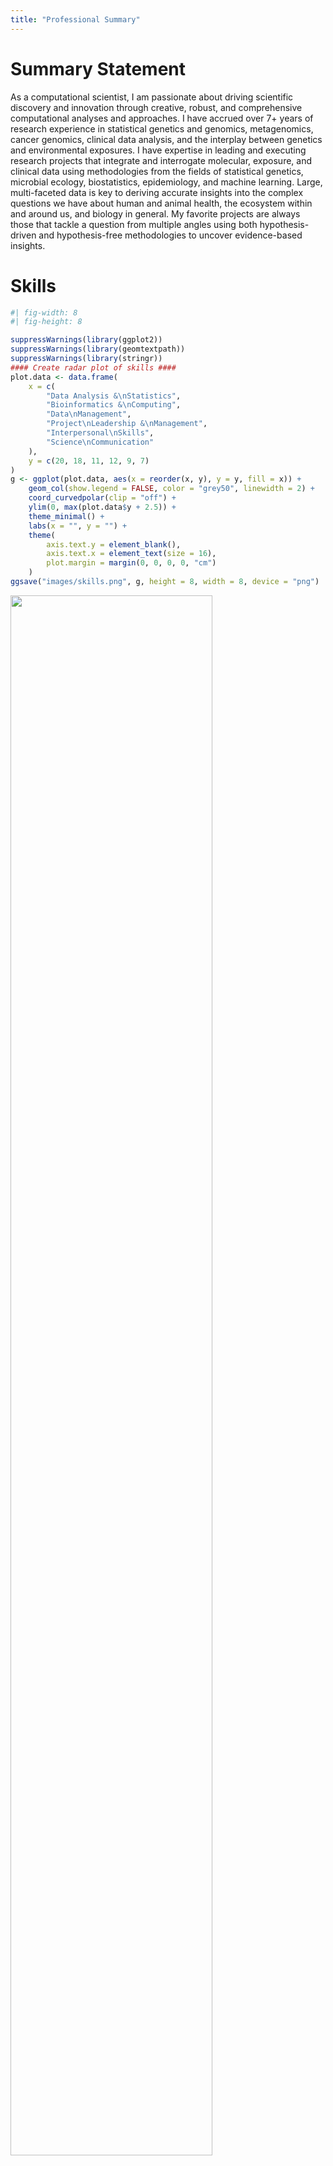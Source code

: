 ```yaml
---
title: "Professional Summary"
---
```


# Summary Statement

As a computational scientist, I am passionate about driving scientific discovery and innovation through creative, robust, and comprehensive computational analyses and approaches. I have accrued over 7+ years of research experience in statistical genetics and genomics, metagenomics, cancer genomics, clinical data analysis, and the interplay between genetics and environmental exposures. I have expertise in leading and executing research projects that integrate and interrogate molecular, exposure, and clinical data using methodologies from the fields of statistical genetics, microbial ecology, biostatistics, epidemiology, and machine learning. Large, multi-faceted data is key to deriving accurate insights into the complex questions we have about human and animal health, the ecosystem within and around us, and biology in general. My favorite projects are always those that tackle a question from multiple angles using both hypothesis-driven and hypothesis-free methodologies to uncover evidence-based insights.

# Skills

```r
#| fig-width: 8
#| fig-height: 8

suppressWarnings(library(ggplot2))
suppressWarnings(library(geomtextpath))
suppressWarnings(library(stringr))
#### Create radar plot of skills ####
plot.data <- data.frame(
    x = c(
        "Data Analysis &\nStatistics",
        "Bioinformatics &\nComputing",
        "Data\nManagement",
        "Project\nLeadership &\nManagement",
        "Interpersonal\nSkills",
        "Science\nCommunication"
    ),
    y = c(20, 18, 11, 12, 9, 7)
)
g <- ggplot(plot.data, aes(x = reorder(x, y), y = y, fill = x)) +
    geom_col(show.legend = FALSE, color = "grey50", linewidth = 2) +
    coord_curvedpolar(clip = "off") +
    ylim(0, max(plot.data$y + 2.5)) +
    theme_minimal() +
    labs(x = "", y = "") +
    theme(
        axis.text.y = element_blank(),
        axis.text.x = element_text(size = 16),
        plot.margin = margin(0, 0, 0, 0, "cm")
    )
ggsave("images/skills.png", g, height = 8, width = 8, device = "png")
```

![](images/skills.png){width=80%}

```{=html}
<head>
    <meta charset="UTF-8">
    <meta name="viewport" content="width=device-width, initial-scale=1.0">
    <title>Skills</title>
    <style>
        .container {
            display: flex;
            flex-wrap: wrap;
            gap: 10px;
        }
        .box {
            width: 45%;
            padding: 10px;
            border-radius: 5px;
            font-family: 'Arial', sans-serif;
        }
        .data-analysis {
            background-color: olive;
            color: white;
            border: 1px solid olive;
        }
        .bioinformatics {
            background-color: red;
            color: white;
            border: 1px solid red;
        }
        .data-management {
            background-color: green;
            color: white;
            border: 1px solid green;
        }
        .project-leadership {
            background-color: cornflowerblue;
            color: white;
            border: 1px solid cornflowerblue;
        }
        .interpersonal {
            background-color: teal;
            color: white;
            border: 1px solid teal;
        }
        .science-communication {
            background-color: magenta;
            color: white;
            border: 1px solid magenta;
        }
        .box-title {
            font-weight: bold;
            margin-bottom: 10px;
        }
        .skills-list {
            list-style-type: none;
            padding-left: 0;
            margin-bottom: 5px;
        }
    </style>
</head>
<body>
    <div class="container">
        <div class="box data-analysis">
            <div class="box-title">Data Analysis / Statistics</div>
            <ul class="skills-list">
                <li>R (programming)</li>
                <li>R and Quarto markdown</li>
                <li>Python</li>
                <li>GWAS</li>
                <li>PheWAS</li>
                <li>Statistical genetics</li>
                <li>Microbial ecology</li>
                <li>Epidemiology</li>
                <li>Biostatistics</li>
                <li>Cross-sectional data</li>
                <li>Longitudinal data</li>
                <li>Generalized linear models</li>
                <li>Linear mixed models</li>
                <li>Non-parametric methods</li>
                <li>Network analysis</li>
                <li>PCA</li>
                <li>Mediation analysis</li>
                <li>Machine learning</li>
                <li>Data visualization</li>
                <li>Clinical data analysis</li>
            </ul>
        </div>
        <div class="box bioinformatics">
            <div class="box-title">Bioinformatics / Computing</div>
            <ul class="skills-list">
                <li>HPC</li>
                <li>Pipeline development</li>
                <li>Metagenomic profiling</li>
                <li>NGS quality control</li>
                <li>Sequence alignment</li>
                <li>Functional annotation</li>
                <li>Big data</li>
                <li>Shell scripting</li>
                <li>Bash</li>
                <li>Parallel computing</li>
                <li>Linux</li>
                <li>Git</li>
                <li>GitHub</li>
                <li>Visual Studio Code</li>
                <li>Variant calling</li>
                <li>Variant quality control</li>
                <li>Software management</li>
                <li>Data storage</li>
            </ul>
        </div>
        <div class="box data-management">
            <div class="box-title">Data Management</div>
            <ul class="skills-list">
                <li>Data extraction</li>
                <li>SQL</li>
                <li>Quality control</li>
                <li>Data cleaning</li>
                <li>Harmonization</li>
                <li>Database design</li>
                <li>Database management</li>
                <li>Database query</li>
                <li>Public databases and datasets</li>
                <li>Security</li>
                <li>Electronic medical records</li>
                <li>Microsoft Excel</li>
            </ul>
        </div>
        <div class="box project-leadership">
            <div class="box-title">Project Leadership and Management</div>
            <ul class="skills-list">
                <li>Study design</li>
                <li>Protocol design</li>
                <li>Human subject research</li>
                <li>Animal model research</li>
                <li>Project leading</li>
                <li>Project management</li>
                <li>Documentation writing</li>
                <li>Collaboration</li>
                <li>Organizational skills</li>
                <li>Communication skills</li>
                <li>Time management</li>
                <li>Conflict management</li>
            </ul>
        </div>
        <div class="box interpersonal">
            <div class="box-title">Interpersonal Skills</div>
            <ul class="skills-list">
                <li>Attentiveness</li>
                <li>Empathy</li>
                <li>Supportive</li>
                <li>Adaptability</li>
                <li>Teamwork</li>
                <li>Leadership</li>
                <li>Responsibility</li>
                <li>Dependability</li>
                <li>Patience</li>
            </ul>
        </div>
        <div class="box science-communication">
            <div class="box-title">Science Communication</div>
            <ul class="skills-list">
                <li>Scientific writing</li>
                <li>Technical reporting</li>
                <li>Presentation skills</li>
                <li>Networking</li>
                <li>Public speaking</li>
                <li>Scientific editing</li>
                <li>Social media</li>
            </ul>
        </div>
    </div>
</body>
```